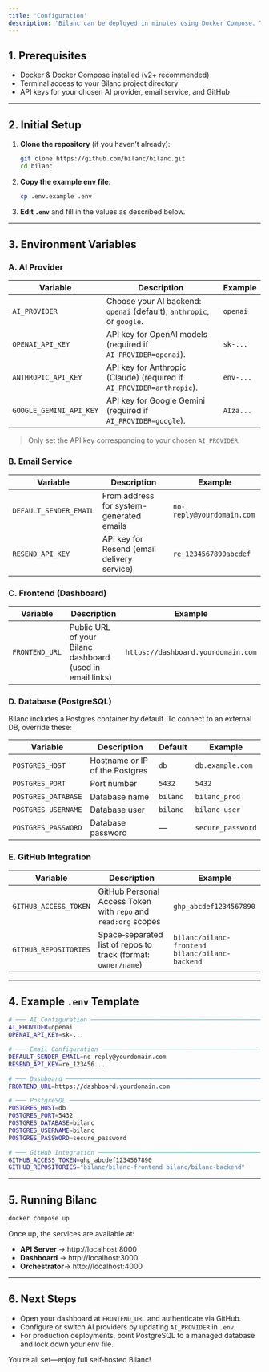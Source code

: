 ```yaml
---
title: 'Configuration'
description: 'Bilanc can be deployed in minutes using Docker Compose. This guide walks you through all required environment variables and the commands to get up and running.'
---
```


## 1. Prerequisites

- Docker & Docker Compose installed (v2+ recommended)  
- Terminal access to your Bilanc project directory  
- API keys for your chosen AI provider, email service, and GitHub

---

## 2. Initial Setup

1. **Clone the repository** (if you haven’t already):
   ```bash
   git clone https://github.com/bilanc/bilanc.git
   cd bilanc
   ```
2. **Copy the example env file**:
   ```bash
   cp .env.example .env
   ```
3. **Edit `.env`** and fill in the values as described below.

---

## 3. Environment Variables

### A. AI Provider

| Variable                 | Description                                                                                 | Example     |
| ------------------------ | ------------------------------------------------------------------------------------------- | ----------- |
| `AI_PROVIDER`            | Choose your AI backend: `openai` (default), `anthropic`, or `google`.                       | `openai`    |
| `OPENAI_API_KEY`         | API key for OpenAI models (required if `AI_PROVIDER=openai`).                               | `sk-...`    |
| `ANTHROPIC_API_KEY`      | API key for Anthropic (Claude) (required if `AI_PROVIDER=anthropic`).                       | `env-...`   |
| `GOOGLE_GEMINI_API_KEY`  | API key for Google Gemini (required if `AI_PROVIDER=google`).                               | `AIza...`   |

> Only set the API key corresponding to your chosen `AI_PROVIDER`.

### B. Email Service

| Variable               | Description                                 | Example                         |
| ---------------------- | ------------------------------------------- | ------------------------------- |
| `DEFAULT_SENDER_EMAIL` | From address for system-generated emails    | `no-reply@yourdomain.com`       |
| `RESEND_API_KEY`       | API key for Resend (email delivery service) | `re_1234567890abcdef`           |

### C. Frontend (Dashboard)

| Variable       | Description                                                | Example                                |
| -------------- | ---------------------------------------------------------- | -------------------------------------- |
| `FRONTEND_URL` | Public URL of your Bilanc dashboard (used in email links)  | `https://dashboard.yourdomain.com`     |

### D. Database (PostgreSQL)

Bilanc includes a Postgres container by default. To connect to an external DB, override these:

| Variable              | Description                      | Default | Example               |
| --------------------- | -------------------------------- | ------- | --------------------- |
| `POSTGRES_HOST`       | Hostname or IP of the Postgres   | `db`    | `db.example.com`      |
| `POSTGRES_PORT`       | Port number                      | `5432`  | `5432`                |
| `POSTGRES_DATABASE`   | Database name                    | `bilanc`| `bilanc_prod`         |
| `POSTGRES_USERNAME`   | Database user                    | `bilanc`| `bilanc_user`         |
| `POSTGRES_PASSWORD`   | Database password                | —       | `secure_password`     |

### E. GitHub Integration

| Variable                 | Description                                                               | Example                                          |
| ------------------------ | ------------------------------------------------------------------------- | ------------------------------------------------ |
| `GITHUB_ACCESS_TOKEN`    | GitHub Personal Access Token with `repo` and `read:org` scopes            | `ghp_abcdef1234567890`                           |
| `GITHUB_REPOSITORIES`    | Space‑separated list of repos to track (format: `owner/name`)             | `bilanc/bilanc-frontend bilanc/bilanc-backend`   |

---

## 4. Example `.env` Template

```bash
# ─── AI Configuration ─────────────────────────────────────────────────────
AI_PROVIDER=openai
OPENAI_API_KEY=sk-...

# ─── Email Configuration ──────────────────────────────────────────────────
DEFAULT_SENDER_EMAIL=no-reply@yourdomain.com
RESEND_API_KEY=re_123456...

# ─── Dashboard ───────────────────────────────────────────────────────────
FRONTEND_URL=https://dashboard.yourdomain.com

# ─── PostgreSQL ──────────────────────────────────────────────────────────
POSTGRES_HOST=db
POSTGRES_PORT=5432
POSTGRES_DATABASE=bilanc
POSTGRES_USERNAME=bilanc
POSTGRES_PASSWORD=secure_password

# ─── GitHub Integration ─────────────────────────────────────────────────
GITHUB_ACCESS_TOKEN=ghp_abcdef1234567890
GITHUB_REPOSITORIES="bilanc/bilanc-frontend bilanc/bilanc-backend"
```

---

## 5. Running Bilanc

```bash
docker compose up
```

Once up, the services are available at:
- **API Server** → http://localhost:8000  
- **Dashboard**   → http://localhost:3000  
- **Orchestrator**→ http://localhost:4000  

---

## 6. Next Steps

- Open your dashboard at `FRONTEND_URL` and authenticate via GitHub.  
- Configure or switch AI providers by updating `AI_PROVIDER` in `.env`.  
- For production deployments, point PostgreSQL to a managed database and lock down your env file.

You’re all set—enjoy full self‑hosted Bilanc!
